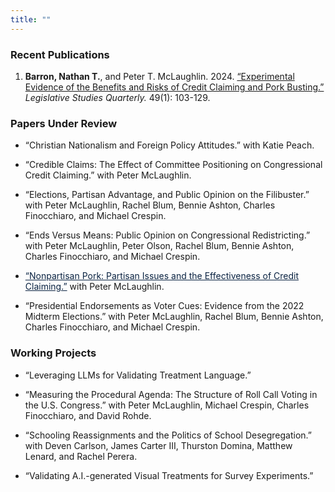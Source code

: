 ```yaml
---
title: ""
---
```


### Recent Publications

<ol reversed>
  <div>
  <li> **Barron, Nathan T.**, and Peter T. McLaughlin. 2024. ["Experimental Evidence of the Benefits and Risks of Credit Claiming and Pork Busting."](https://doi.org/10.1111/lsq.12425){target="_blank"} *Legislative Studies Quarterly.* 49(1): 103-129. <br> </li>
</ol>


### Papers Under Review 

-   "Christian Nationalism and Foreign Policy Attitudes." with Katie Peach.

-   "Credible Claims: The Effect of Committee Positioning on Congressional Credit Claiming." with Peter McLaughlin.

-   "Elections, Partisan Advantage, and Public Opinion on the Filibuster." with Peter McLaughlin, Rachel Blum, Bennie Ashton, Charles Finocchiaro, and Michael Crespin.

-   "Ends Versus Means: Public Opinion on Congressional Redistricting." with Peter McLaughlin, Peter Olson, Rachel Blum, Bennie Ashton, Charles Finocchiaro, and Michael Crespin.

-   <a href="paper-landing/nonpartisan-pork.html" style="color:#0A2342; text-decoration-color: #0A2342;" target="_blank">“Nonpartisan Pork: Partisan Issues and the Effectiveness of Credit Claiming.”</a> with Peter McLaughlin.

-   "Presidential Endorsements as Voter Cues: Evidence from the 2022 Midterm Elections." with Peter McLaughlin, Rachel Blum, Bennie Ashton, Charles Finocchiaro, and Michael Crespin.




### Working Projects

-   "Leveraging LLMs for Validating Treatment Language."

-   “Measuring the Procedural Agenda: The Structure of Roll Call Voting in the U.S. Congress.” with Peter McLaughlin, Michael Crespin, Charles Finocchiaro, and David Rohde.

-   "Schooling Reassignments and the Politics of School Desegregation." with Deven Carlson, James Carter III, Thurston Domina, Matthew Lenard, and Rachel Perera.

-   "Validating A.I.-generated Visual Treatments for Survey Experiments." 

